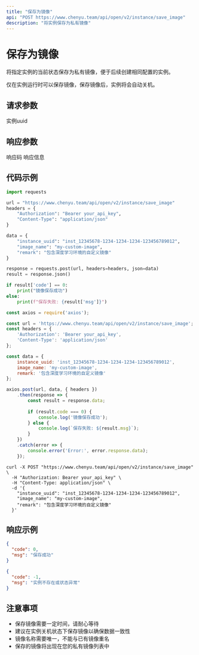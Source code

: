 ```yaml
---
title: "保存为镜像"
api: "POST https://www.chenyu.team/api/open/v2/instance/save_image"
description: "将实例保存为私有镜像"
---
```


# 保存为镜像

将指定实例的当前状态保存为私有镜像，便于后续创建相同配置的实例。

<Warning>
仅在实例运行时可以保存镜像，保存镜像后，实例将会自动关机。
</Warning>

## 请求参数

<ParamField body="instance_uuid" type="string" required>
  实例uuid
</ParamField>

## 响应参数

<ResponseField name="code" type="integer">
  响应码
</ResponseField>

<ResponseField name="msg" type="string">
  响应信息
</ResponseField>

## 代码示例

<CodeGroup>

```python Python
import requests

url = "https://www.chenyu.team/api/open/v2/instance/save_image"
headers = {
    "Authorization": "Bearer your_api_key",
    "Content-Type": "application/json"
}

data = {
    "instance_uuid": "inst_12345678-1234-1234-1234-123456789012",
    "image_name": "my-custom-image",
    "remark": "包含深度学习环境的自定义镜像"
}

response = requests.post(url, headers=headers, json=data)
result = response.json()

if result['code'] == 0:
    print("镜像保存成功")
else:
    print(f"保存失败: {result['msg']}")
```

```javascript JavaScript
const axios = require('axios');

const url = 'https://www.chenyu.team/api/open/v2/instance/save_image';
const headers = {
    'Authorization': 'Bearer your_api_key',
    'Content-Type': 'application/json'
};

const data = {
    instance_uuid: 'inst_12345678-1234-1234-1234-123456789012',
    image_name: 'my-custom-image',
    remark: '包含深度学习环境的自定义镜像'
};

axios.post(url, data, { headers })
    .then(response => {
        const result = response.data;
        
        if (result.code === 0) {
            console.log('镜像保存成功');
        } else {
            console.log(`保存失败: ${result.msg}`);
        }
    })
    .catch(error => {
        console.error('Error:', error.response.data);
    });
```

```curl cURL
curl -X POST "https://www.chenyu.team/api/open/v2/instance/save_image" \
  -H "Authorization: Bearer your_api_key" \
  -H "Content-Type: application/json" \
  -d '{
    "instance_uuid": "inst_12345678-1234-1234-1234-123456789012",
    "image_name": "my-custom-image",
    "remark": "包含深度学习环境的自定义镜像"
  }'
```

</CodeGroup>

## 响应示例

<CodeGroup>

```json 成功响应
{
  "code": 0,
  "msg": "保存成功"
}
```

```json 失败响应
{
  "code": -1,
  "msg": "实例不存在或状态异常"
}
```

</CodeGroup>

## 注意事项

- 保存镜像需要一定时间，请耐心等待
- 建议在实例关机状态下保存镜像以确保数据一致性
- 镜像名称需要唯一，不能与已有镜像重名
- 保存的镜像将出现在您的私有镜像列表中